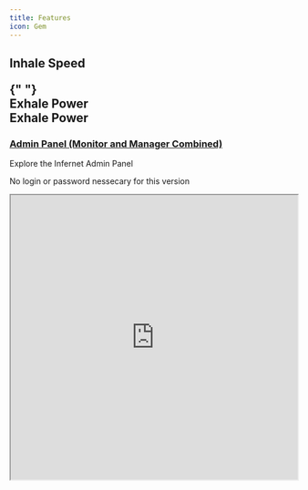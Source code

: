 ```yaml
---
title: Features
icon: Gem
---
```



  <BackgroundBeamsWithCollision>
      <h2 className="text-2xl relative z-20 md:text-4xl lg:text-7xl font-bold text-center text-black dark:text-white font-sans tracking-tight">
        <p className="relative bg-clip-text text-transparent bg-no-repeat bg-gradient-to-r from-yellow-500 via-amber-500 to-orange-500 py-4">Inhale Speed</p>{" "}
        <div className="relative mx-auto inline-block w-max [filter:drop-shadow(0px_1px_3px_rgba(27,_37,_80,_0.14))]">
          <div className="absolute left-0 top-[1px] bg-clip-text bg-no-repeat text-transparent bg-gradient-to-r py-4 from-amber-500 via-orange-500 to-red-500 [text-shadow:0_0_rgba(0,0,0,0.1)]">
            <span className="">Exhale Power</span>
          </div>
          <div className="relative bg-clip-text text-transparent bg-no-repeat bg-gradient-to-r from-amber-600 via-orange-600 to-red-600 py-4">
            <span className="">Exhale Power</span>
          </div>
        </div>
      </h2>
    </BackgroundBeamsWithCollision>






### [Admin Panel (Monitor and Manager Combined)](https://infernet.work)

Explore the Infernet Admin Panel

No login or password nessecary for this version

<iframe 
  src="https://infernet.work/" 
  width="100%" 
  height="500" 
  style={{ border: "none" }} 
  title="Infernet Admin"
/>

{/*
<div className="grid grid-cols-2 space-x-2 gap-y-0">
  [![Admin Home](/spr-admin-home.png)](https://infernet.work)
</div>

*/}

## System Design/Architecture


<iframe 
  src="https://arch.infernet.work/view/index/" 
  width="100%" 
  height="500" 
  style={{ border: "none" }} 
  title="Example iframe"
/>


## Slides

<iframe 
  src="https://slides.infernet.work/" 
  width="100%" 
  height="500" 
  style={{ border: "none" }} 
  title="Example iframe"
/>


## Project Development Environment (PDE)

Get carpal tunnel from shipping features, not from `pnpm nx dev/start/stop/fly monorepotechdebt`.

p.s. Click to expand images

<div className="grid grid-cols-2 space-x-2 gap-y-0">
![PDE Landing Page](/pde-landing.png)
![PDE Resource Monitor](/pde-resource-monitor.png)
![PDE Servers](/pde-servers.png)
![PDE TGPT](/pde-tgpt.png)
![PDE Status](/pde-status.png)
![PDE lol](/pde-lol.png)
</div>
